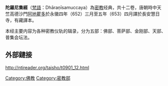 {{unreferenced|time=2017-07-28T09:51:30+00:00}}
{{佛教}}
'''陀羅尼集經'''（[[梵語|梵語]]：Dhāraṇīsamuccaya）為[[密教|密教]]经典，共十二卷，唐朝時中天竺高德沙門[[阿地瞿多|阿地瞿多]]於永徽四年（652）三月至五年（653）四月譯於長安慧日寺，有藏譯本。

本经主要内容为各种密教仪轨的辑录，分为五部：佛部、菩萨部、金刚部、天部、普集会坛法。

==外部鏈接==

http://ntireader.org/taisho/t0901_12.html

{{China-buddhism-book-mijiao}}
{{佛教小作品}}


[[Category:佛教|Category:佛教]]
[[Category:密教部|Category:密教部]]